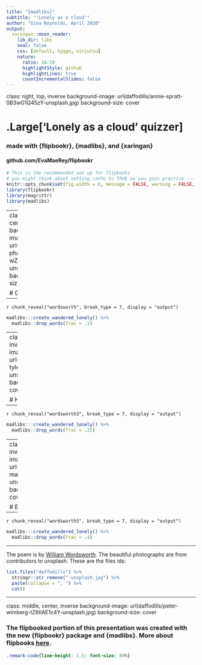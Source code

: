```yaml
---
title: "{madlibs}"
subtitle: "'Lonely as a cloud'"
author: "Gina Reynolds, April 2020"
output:
  xaringan::moon_reader:
    lib_dir: libs
    seal: false
    css: [default, hygge, ninjutsu]
    nature:
      ratio: 16:10
      highlightStyle: github
      highlightLines: true
      countIncrementalSlides: false
---
```





class: right, top, inverse
background-image: url(daffodills/annie-spratt-0B3wG1Q45zY-unsplash.jpg)
background-size: cover

# .Large['Lonely as a cloud' quizzer]



### made with {flipbookr}, {madlibs}, and {xaringan}


#### github.com/EvaMaeRey/flipbookr



```r
# This is the recommended set up for flipbooks
# you might think about setting cache to TRUE as you gain practice --- building flipbooks from scracth can be time consuming
knitr::opts_chunk$set(fig.width = 6, message = FALSE, warning = FALSE, comment = "", cache = FALSE, fig.retina = 3)
library(flipbookr)
library(magrittr)
library(madlibs)
```

---
class: middle, center, inverse
background-image: url(daffodills/chi-pham-wZtCjl0zsNk-unsplash.jpg)
background-size: cover

# Gentle

---

`r chunk_reveal("wordsworth", break_type = 7, display = "output")`

```r
madlibs:::create_wandered_lonely() %>% 
  madlibs::drop_words(frac = .1) 
```


---
class: middle, center, inverse
background-image: url(daffodills/charles-tyler-NT-SZNVl8co-unsplash.jpg)
background-size: cover

# Hard

---


`r chunk_reveal("wordsworth3", break_type = 7, display = "output")`

```r
madlibs:::create_wandered_lonely() %>% 
  madlibs::drop_words(frac = .25) 
```


---
class: middle, center, inverse
background-image: url(daffodills/ruxandra-mateiu-rrXk6BopdiI-unsplash.jpg)
background-size: cover

# Expert


---

`r chunk_reveal("wordsworth5", break_type = 7, display = "output")`

```r
madlibs:::create_wandered_lonely() %>% 
  madlibs::drop_words(frac = .4) 
```

---

The poem is by [William Wordsworth](https://en.wikipedia.org/wiki/William_Wordsworth).  The beautiful photographs are from contributors to unsplash.  These are the files ids:

```r
list.files("daffodills") %>% 
  stringr::str_remove("-unsplash.jpg") %>% 
  paste(collapse = ", ") %>% 
  cat()
```

---
class: middle, center, inverse
background-image: url(daffodills/peter-wimberg-tZ6tlAE1c4Y-unsplash.jpg)
background-size: cover

### The flipbooked portion of this presentation was created with the new {flipbookr} package and {madlibs}. More about flipbooks [here](https://evamaerey.github.io/flipbooks/about).

```css
.remark-code{line-height: 1.5; font-size: 80%}
```
